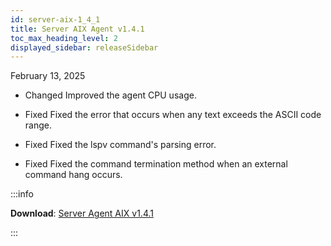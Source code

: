 ```yaml
---
id: server-aix-1_4_1
title: Server AIX Agent v1.4.1
toc_max_heading_level: 2
displayed_sidebar: releaseSidebar
---
```


February 13, 2025

- <Status priority='1'>Changed</Status> Improved the agent CPU usage.

- <Status priority='0'>Fixed</Status> Fixed the error that occurs when any text exceeds the ASCII code range.

- <Status priority='0'>Fixed</Status> Fixed the lspv command's parsing error.

- <Status priority='0'>Fixed</Status> Fixed the command termination method when an external command hang occurs.

:::info 

**Download**: [Server Agent AIX v1.4.1](https://repo.whatap.io/aix/noarch/whatap-infra-1.4-1.aix6.1.noarch.rpm)

:::
